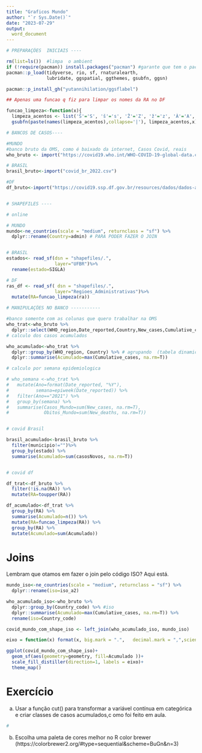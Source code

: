 ```yaml
---
title: "Graficos Mundo"
author: "`r Sys.Date()`"
date: "2023-07-29"
output:
  word_document
---
```


```r

# PREPARAÇÕES  INICIAIS ----

rm(list=ls())  #limpa  o ambient
if (!require(pacman)) install.packages("pacman") #garante que tem o pacman
pacman::p_load(tidyverse, rio, sf, rnaturalearth,  
               lubridate, ggspatial, ggthemes, gsubfn, ggsn) 

pacman::p_install_gh("yutannihilation/ggsflabel")

## Apenas uma funcao q fiz para limpar os nomes da RA no DF

funcao_limpeza<-function(x){
  limpeza_acentos <- list('Š'='S', 'š'='s', 'Ž'='Z', 'ž'='z', 'À'='A', 'Á'='A', 'Â'='A', 'Ã'='A', 'Ä'='A', 'Å'='A', 'Æ'='A', 'Ç'='C', 'È'='E', 'É'='E','Ê'='E', 'Ë'='E', 'Ì'='I', 'Í'='I', 'Î'='I', 'Ï'='I', 'Ñ'='N', 'Ò'='O', 'Ó'='O', 'Ô'='O', 'Õ'='O', 'Ö'='O', 'Ø'='O', 'Ù'='U','Ú'='U', 'Û'='U', 'Ü'='U', 'Ý'='Y', 'Þ'='B', 'ß'='Ss' )
  gsubfn(paste(names(limpeza_acentos),collapse='|'), limpeza_acentos,x)}
```

```r

# BANCOS DE CASOS----

#MUNDO
#banco bruto da OMS, como é baixado da internet, Casos Covid, reais
who_bruto <- import("https://covid19.who.int/WHO-COVID-19-global-data.csv", na.strings = "")

# BRASIL
brasil_bruto<-import("covid_br_2022.csv")

#DF
df_bruto<-import("https://covid19.ssp.df.gov.br/resources/dados/dados-abertos.csv?param=[random]")


# SHAPEFILES ----

# online

# MUNDO
mundo<-ne_countries(scale = "medium", returnclass = "sf") %>% 
  dplyr::rename(Country=admin) # PARA PODER FAZER O JOIN


# BRASIL
estados<- read_sf(dsn = "shapefiles/.",
                  layer="UFBR")%>% 
  rename(estado=SIGLA) 

# DF
ras_df <- read_sf( dsn = "shapefiles/.",
                  layer="Regioes_Administrativas")%>% 
  mutate(RA=funcao_limpeza(ra)) 

```

```r

# MANIPULAÇÕES NO BANCO -----------

#banco somente com as colunas que quero trabalhar na OMS
who_trat<-who_bruto %>% 
  dplyr::select(WHO_region,Date_reported,Country,New_cases,Cumulative_cases, New_deaths)
# calculo dos casos acumulados 

who_acumulado<-who_trat %>% 
  dplyr::group_by(WHO_region, Country) %>% # agrupando  (tabela dinamica)
  dplyr::summarise(Acumulado=max(Cumulative_cases, na.rm=T)) 

# calculo por semana epidemiologica 

# who_semana <-who_trat %>% 
#   mutate(Ano=format(Date_reported, "%Y"),
#          semana=epiweek(Date_reported)) %>% 
#   filter(Ano=="2021") %>% 
#   group_by(semana) %>% 
#   summarise(Casos_Mundo=sum(New_cases, na.rm=T),
#             Obitos_Mundo=sum(New_deaths, na.rm=T)) 


# covid Brasil

brasil_acumulado<-brasil_bruto %>% 
  filter(municipio!="")%>% 
  group_by(estado) %>% 
  summarise(Acumulado=sum(casosNovos, na.rm=T))


# covid df

df_trat<-df_bruto %>% 
  filter(!is.na(RA)) %>% 
  mutate(RA=toupper(RA))

df_acumulado<-df_trat %>% 
  group_by(RA) %>% 
  summarise(Acumulado=n()) %>% 
  mutate(RA=funcao_limpeza(RA)) %>% 
  group_by(RA) %>% 
  mutate(Acumulado=sum(Acumulado))

```


# Joins

Lembram que otamos em fazer o join pelo código ISO? Aqui está. 

```r
mundo_iso<-ne_countries(scale = "medium", returnclass = "sf") %>% 
  dplyr::rename(iso=iso_a2)

who_acumulado_iso<-who_bruto %>% 
  dplyr::group_by(Country_code) %>% #iso
  dplyr::summarise(Acumulado=max(Cumulative_cases, na.rm=T)) %>% 
  rename(iso=Country_code)

covid_mundo_com_shape_iso <- left_join(who_acumulado_iso, mundo_iso)

```


```r
eixo = function(x) format(x, big.mark = ".",   decimal.mark = ",",scientific = FALSE)

ggplot(covid_mundo_com_shape_iso)+
  geom_sf(aes(geometry=geometry, fill=Acumulado ))+
  scale_fill_distiller(direction=1, labels = eixo)+
  theme_map()


```

# Exercício

a) Usar a função cut() para transformar a variável contínua em categórica  e criar classes de casos acumulados,c omo foi feito em aula.

```r

# 
```

b) Escolha uma paleta de cores melhor no R color brewer (https://colorbrewer2.org/#type=sequential&scheme=BuGn&n=3)

```r



```

